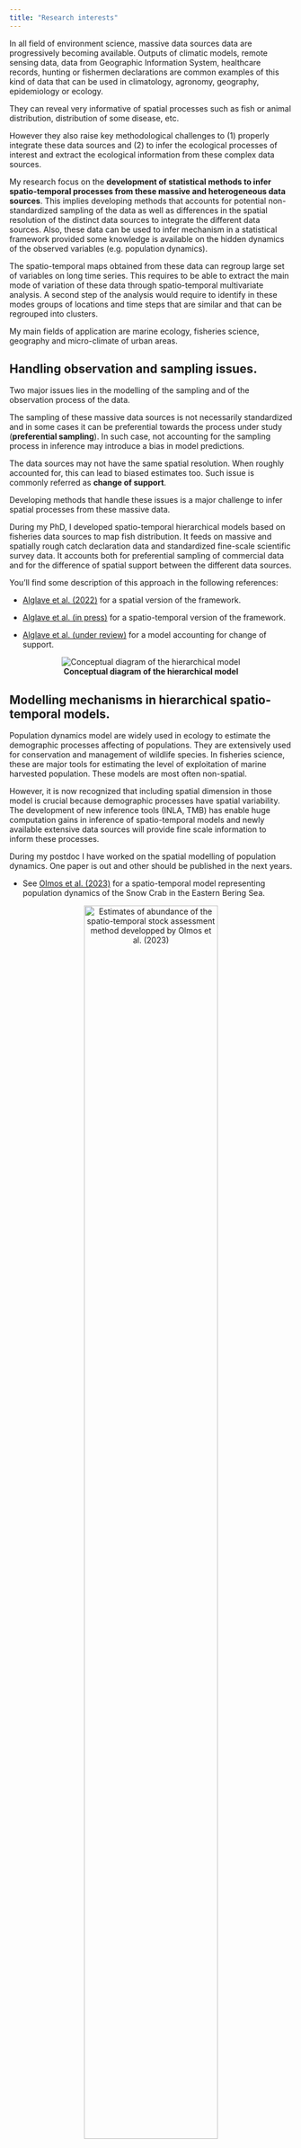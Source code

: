 ```yaml
---
title: "Research interests"
---
```


<!-- Linking statistical methods and field of applications in environment. -->

In all field of environment science, massive data sources data are progressively becoming available. Outputs of climatic models, remote sensing data, data from Geographic Information System, healthcare records, hunting or fishermen declarations are common examples of this kind of data that can be used in climatology, agronomy, geography, epidemiology or ecology.

They can reveal very informative of spatial processes such as fish or animal distribution, distribution of some disease, etc. 

However they also raise key methodological challenges to (1) properly integrate these data sources and (2) to infer the ecological processes of interest and extract the ecological information from these complex data sources.

My research focus on the **development of statistical methods to infer spatio-temporal processes from these massive and heterogeneous data sources**. This implies developing methods that accounts for potential non-standardized sampling of the data as well as differences in the spatial resolution of the distinct data sources to integrate the different data sources. Also, these data can be used to infer mechanism in a statistical framework provided some knowledge is available on the hidden dynamics of the observed variables (e.g. population dynamics).

The spatio-temporal maps obtained from these data can regroup large set of variables on long time series. This requires to be able to extract the main mode of variation of these data through spatio-temporal multivariate analysis. A second step of the analysis would require to identify in these modes groups of locations and time steps that are similar and that can be regrouped into clusters.

My main fields of application are marine ecology, fisheries science, geography and micro-climate of urban areas.


## Handling observation and sampling issues.

Two major issues lies in the modelling of the sampling and of the observation process of the data.

The sampling of these massive data sources is not necessarily standardized and in some cases it can be preferential towards the process under study (**preferential sampling**). In such case, not accounting for the sampling process in inference may introduce a bias in model predictions.

The data sources may not have the same spatial resolution. When roughly accounted for, this can lead to biased estimates too. Such issue is commonly referred as **change of support**.

Developing methods that handle these issues is a major challenge to infer spatial processes from these massive data.

During my PhD, I developed spatio-temporal hierarchical models based on fisheries data sources to map fish distribution. It feeds on massive and spatially rough catch declaration data and standardized fine-scale scientific survey data. It accounts both for preferential sampling of commercial data and for the difference of spatial support between the different data sources.

You'll find some description of this approach in the following references:

- <a href="https://doi.org/10.1093/icesjms/fsac032">Alglave et al. (2022)</a> for a spatial version of the framework.

- <a href="https://hal.archives-ouvertes.fr/hal-03674691/">Alglave et al. (in press)</a> for a spatio-temporal version of the framework.

- <a href="https://hal.archives-ouvertes.fr/hal-03878990">Alglave et al. (under review)</a> for a model accounting for change of support.

<center>
![**Conceptual diagram of the hierarchical model**](ressource/images/conceptual_framework.png)
</center>


## Modelling mechanisms in hierarchical spatio-temporal models.

Population dynamics model are widely used in ecology to estimate the demographic processes affecting of populations. They are extensively used for conservation and management of wildlife species. In fisheries science, these are major tools for estimating the level of exploitation of marine harvested population. These models are most often non-spatial.

However, it is now recognized that including spatial dimension in those model is crucial because demographic processes have spatial variability. The development of new inference tools (INLA, TMB) has enable huge computation gains in inference of spatio-temporal models and newly available extensive data sources will provide fine scale information to inform these processes.

During my postdoc I have worked on the spatial modelling of population dynamics. One paper is out and other should be published in the next years.

- See <a href="https://doi.org/10.1016/j.ecolmodel.2023.110484">Olmos et al. (2023)</a> for a spatio-temporal model representing population dynamics of the Snow Crab in the Eastern Bering Sea.

<center>
![**Estimates of abundance of the spatio-temporal stock assessment method developped by Olmos et al. (2023)**](ressource/images/snow_crab_ab.png){width="75%"}
</center>

## Multivariate analysis of spatial/spatio-temporal data

Massive data sources give access to huge amount of spatial information on long time series. Methods to decompose the spatio-temporal variability of the signal into simple spatial and temporal patterns have been developed for the past 50 years based on the EOF (Empirical Orthogonal Function) method. I am interested in the development of these methods, how these methods are related between each other and how new research avenues could be drawn from these methods.

\

<center>
![**EOF loading factors (left) and maps (right) for sole inthe Bay of Biscay between 2008 and 2018**](ressource/images/phenology_sole.png){width="75%"}
</center>

:::

<!-- ## Dynamic systems inference -->